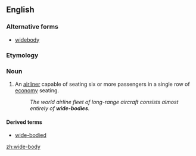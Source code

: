 {{also|widebody}}
==English==

===Alternative forms===
* [[widebody]]

===Etymology===
{{compound|en|wide|body}}

===Noun===
{{en-noun|wide-bodies}}

# {{lb|en|aeronautics}} An [[airliner]] capable of seating six or more passengers in a single row of [[economy]] seating.
#: ''The world airline fleet of long-range aircraft consists almost entirely of '''wide-bodies'''.''

====Derived terms====
* [[wide-bodied]]

[[zh:wide-body]]